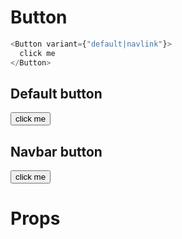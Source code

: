 
<Meta title="Molecules|Button" component={DefaultButton}/>

# Button

<Preview>
  <DefaultButton/>
  <NavlinkButton/>
</Preview>

```javascript
<Button variant={"default|navlink"}>
  click me
</Button>
```

## Default button

<Preview>
  <Story name="Default Button">
    <Button variant={"default"}>
      click me
    </Button>
  </Story>
</Preview>

## Navbar button

<Preview>
  <Story name="Navlink Button">
    <Button variant={"navlink"}>
      click me
    </Button>
  </Story>
</Preview>

# Props

<Props of={Button}/>